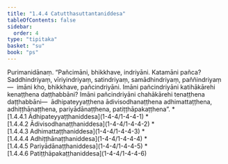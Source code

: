 ```yaml
---
title: "1.4.4 Catutthasuttantaniddesa"
tableOfContents: false
sidebar:
  order: 4
type: "tipitaka"
basket: "su"
book: "ps"
---
```



<DynamicBreadcrumb />

<Division number="198" book="ps">

<Paragraph number="1073" book="ps">
Purimanidānaṃ. “Pañcimāni, bhikkhave, indriyāni. Katamāni pañca? Saddhindriyaṃ, vīriyindriyaṃ, satindriyaṃ, samādhindriyaṃ, paññindriyaṃ—  imāni kho, bhikkhave, pañcindriyāni. Imāni pañcindriyāni katihākārehi kenaṭṭhena daṭṭhabbāni? Imāni pañcindriyāni chahākārehi tenaṭṭhena daṭṭhabbāni—  ādhipateyyaṭṭhena ādivisodhanaṭṭhena adhimattaṭṭhena, adhiṭṭhānaṭṭhena, pariyādānaṭṭhena, patiṭṭhāpakaṭṭhena”.

</Paragraph>
</Division>

<TableOfContents book="ps" section="1.4.4">
* [1.4.4.1 Ādhipateyyaṭṭhaniddesa](1-4-4/1-4-4-1)
* [1.4.4.2 Ādivisodhanaṭṭhaniddesa](1-4-4/1-4-4-2)
* [1.4.4.3 Adhimattaṭṭhaniddesa](1-4-4/1-4-4-3)
* [1.4.4.4 Adhiṭṭhānaṭṭhaniddesa](1-4-4/1-4-4-4)
* [1.4.4.5 Pariyādānaṭṭhaniddesa](1-4-4/1-4-4-5)
* [1.4.4.6 Patiṭṭhāpakaṭṭhaniddesa](1-4-4/1-4-4-6)
</TableOfContents>
